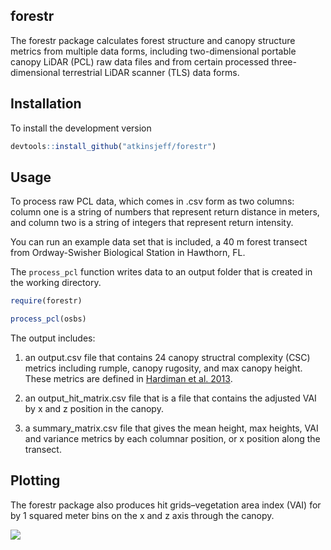 


## forestr

The forestr package calculates forest structure and canopy structure metrics from multiple data forms, including two-dimensional portable canopy LiDAR (PCL) raw data files and from certain processed three-dimensional terrestrial LiDAR scanner (TLS) data forms. 

## Installation
To install the development version
```r
devtools::install_github("atkinsjeff/forestr")
```

## Usage
To process raw PCL data, which comes in .csv form as two columns:  column one is a string of numbers that represent return distance in meters, and column two is a string of integers that represent return intensity. 

You can run an example data set that is included, a 40 m forest transect from Ordway-Swisher Biological Station in Hawthorn, FL.

The `process_pcl` function writes data to an output folder that is created in the working directory.

```r

require(forestr)

process_pcl(osbs)
```

The output includes:

1) an output.csv file that contains 24 canopy structral complexity (CSC) metrics including rumple, canopy rugosity, and max canopy height. These metrics are defined in [Hardiman et al. 2013](http://www.mdpi.com/1999-4907/4/3/537/htm).

2) an output_hit_matrix.csv file that is a file that contains the adjusted VAI by x and z position in the canopy. 

3) a summary_matrix.csv file that gives the mean height, max heights, VAI and variance metrics by each columnar position, or x position along the transect. 


## Plotting

The forestr package also produces hit grids--vegetation area index (VAI) for by 1 squared meter bins on the x and z axis through the canopy.




![](http://atkinsjeff.github.io/images/osbs.png)

